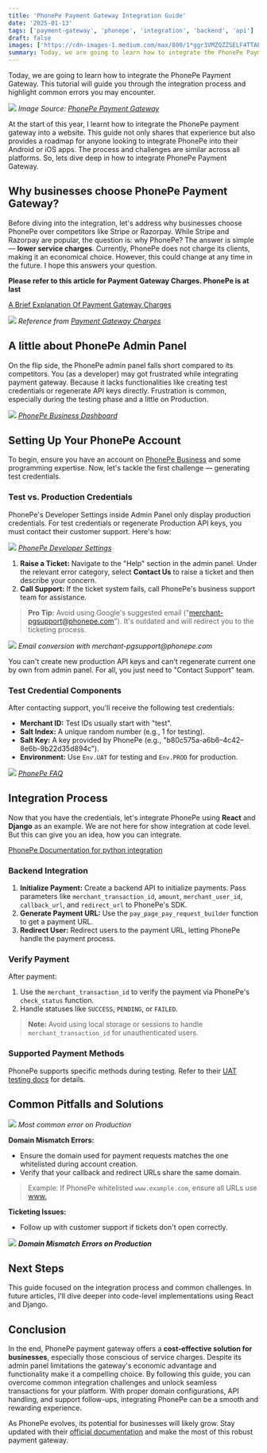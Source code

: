 ```yaml
---
title: 'PhonePe Payment Gateway Integration Guide'
date: '2025-01-13'
tags: ['payment-gateway', 'phonepe', 'integration', 'backend', 'api']
draft: false
images: ['https://cdn-images-1.medium.com/max/800/1*ggr3VMZQZZSELF4TTAEJ9A.png']
summary: Today, we are going to learn how to integrate the PhonePe Payment Gateway. This tutorial will guide you through the integration process and highlight common errors you may encounter.
---
```


Today, we are going to learn how to integrate the PhonePe Payment Gateway. This tutorial will guide you through the integration process and highlight common errors you may encounter.

![](https://cdn-images-1.medium.com/max/800/1*ggr3VMZQZZSELF4TTAEJ9A.png)
_Image Source: [PhonePe Payment Gateway](https://www.apnnews.com/phonepe-payment-gateway-helps-small-and-medium-businesses-save-upto-inr-8-lakhs/)_

At the start of this year, I learnt how to integrate the PhonePe payment gateway into a website. This guide not only shares that experience but also provides a roadmap for anyone looking to integrate PhonePe into their Android or iOS apps. The process and challenges are similar across all platforms. So, lets dive deep in how to integrate PhonePe Payment Gateway.

<BlogNewsletterForm title="Want more payment gateway integration tutorials?" />

## Why businesses choose PhonePe Payment Gateway?

Before diving into the integration, let's address why businesses choose PhonePe over competitors like Stripe or Razorpay. While Stripe and Razorpay are popular, the question is: why PhonePe? The answer is simple — **lower service charges**. Currently, PhonePe does not charge its clients, making it an economical choice. However, this could change at any time in the future. I hope this answers your question.

**Please refer to this article for Payment Gateway Charges. PhonePe is at last**

[A Brief Explanation Of Payment Gateway Charges](https://medium.com/@subburs987/a-brief-explanation-of-payment-gateway-charges-de20f45056e6)

![](https://cdn-images-1.medium.com/max/1200/1*MFp4JeVdv1tyZpFSctwMXA.png)
_Reference from [Payment Gateway Charges](https://medium.com/@subburs987/a-brief-explanation-of-payment-gateway-charges-de20f45056e6)_

## A little about PhonePe Admin Panel

On the flip side, the PhonePe admin panel falls short compared to its competitors. You (as a developer) may got frustrated while integrating payment gateway. Because it lacks functionalities like creating test credentials or regenerate API keys directly. Frustration is common, especially during the testing phase and a little on Production.

![](https://cdn-images-1.medium.com/max/1200/1*LqcZSS14M8h5-cGMru8fyw.png)
_[PhonePe Business Dashboard](https://business.phonepe.com/dashboard)_

## Setting Up Your PhonePe Account

To begin, ensure you have an account on [PhonePe Business](https://business.phonepe.com/login) and some programming expertise. Now, let's tackle the first challenge — generating test credentials.

### Test vs. Production Credentials

PhonePe's Developer Settings inside Admin Panel only display production credentials. For test credentials or regenerate Production API keys, you must contact their customer support. Here's how:

![](https://cdn-images-1.medium.com/max/1200/1*l0ZEDjF5kXFMNPTPAD9F5Q.png)
_[PhonePe Developer Settings](https://business.phonepe.com/developer-settings/api-keys)_

1. **Raise a Ticket:** Navigate to the "Help" section in the admin panel. Under the relevant error category, select **Contact Us** to raise a ticket and then describe your concern.
2. **Call Support:** If the ticket system fails, call PhonePe's business support team for assistance.

> **Pro Tip:** Avoid using Google's suggested email ("merchant-pgsupport@phonepe.com"). It's outdated and will redirect you to the ticketing process.

![](https://cdn-images-1.medium.com/max/1200/1*juzv7g0UTmy0PTsI8fLg9w.png)
_Email conversion with merchant-pgsupport@phonepe.com_

You can't create new production API keys and can't regenerate current one by own from admin panel. For all, you just need to "Contact Support" team.

### Test Credential Components

After contacting support, you'll receive the following test credentials:

- **Merchant ID:** Test IDs usually start with "test".
- **Salt Index:** A unique random number (e.g., 1 for testing).
- **Salt Key:** A key provided by PhonePe (e.g., "b80c575a-a6b6–4c42–8e6b-9b22d35d894c").
- **Environment:** Use `Env.UAT` for testing and `Env.PROD` for production.

![](https://cdn-images-1.medium.com/max/1200/1*O5fhi6yW6Ri_jFKytu1oug.png)
_[PhonePe FAQ](https://business.phonepe.com/faq)_

## Integration Process

Now that you have the credentials, let's integrate PhonePe using **React** and **Django** as an example. We are not here for show integration at code level. But this can give you an idea, how you can integrate.

[PhonePe Documentation for python integration](https://developer.phonepe.com/v1/reference/python-setup/)

### Backend Integration

1. **Initialize Payment:** Create a backend API to initialize payments. Pass parameters like `merchant_transaction_id`, `amount`, `merchant_user_id`, `callback_url`, and `redirect_url` to PhonePe's SDK.
2. **Generate Payment URL:** Use the `pay_page_pay_request_builder` function to get a payment URL.
3. **Redirect User:** Redirect users to the payment URL, letting PhonePe handle the payment process.

### Verify Payment

After payment:

1. Use the `merchant_transaction_id` to verify the payment via PhonePe's `check_status` function.
2. Handle statuses like `SUCCESS`, `PENDING`, or `FAILED`.

> **Note:** Avoid using local storage or sessions to handle `merchant_transaction_id` for unauthenticated users.

### Supported Payment Methods

PhonePe supports specific methods during testing. Refer to their [UAT testing docs](https://developer.phonepe.com/v1/docs/uat-testing/) for details.

## Common Pitfalls and Solutions

![](https://cdn-images-1.medium.com/max/800/1*ueIyz0_ri0GaHBG_oPG21A.png)
_Most common error on Production_

**Domain Mismatch Errors:**

- Ensure the domain used for payment requests matches the one whitelisted during account creation.
- Verify that your callback and redirect URLs share the same domain.

> Example: If PhonePe whitelisted `www.example.com`, ensure all URLs use [www.](http://www..)

**Ticketing Issues:**

- Follow up with customer support if tickets don't open correctly.

![](https://cdn-images-1.medium.com/max/1200/1*oJg2gks7eor6F5CmEoBKVg.png)
**_Domain Mismatch Errors on Production_**

## Next Steps

This guide focused on the integration process and common challenges. In future articles, I'll dive deeper into code-level implementations using React and Django.

## Conclusion

In the end, PhonePe payment gateway offers a **cost-effective solution for businesses**, especially those conscious of service charges. Despite its admin panel limitations the gateway's economic advantage and functionality make it a compelling choice. By following this guide, you can overcome common integration challenges and unlock seamless transactions for your platform. With proper domain configurations, API handling, and support follow-ups, integrating PhonePe can be a smooth and rewarding experience.

As PhonePe evolves, its potential for businesses will likely grow. Stay updated with their [official documentation](https://developer.phonepe.com/) and make the most of this robust payment gateway.
